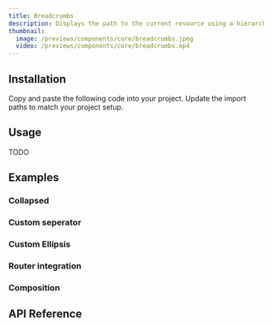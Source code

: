 ```yaml
---
title: Breadcrumbs
description: Displays the path to the current resource using a hierarchy of links.
thumbnail:
  image: /previews/components/core/breadcrumbs.jpeg
  video: /previews/components/core/breadcrumbs.mp4
---
```


<ComponentPreview name="demos/components/core/breadcrumbs/default" />

## Installation

<Steps>
  <Step>Copy and paste the following code into your project.</Step>
  <ComponentSource name="components/core/default/breadcrumbs" />
  <Step>Update the import paths to match your project setup.</Step>
</Steps>

## Usage

TODO

## Examples

### Collapsed

<ComponentPreview name="demos/components/core/breadcrumbs/collapsed" />

### Custom seperator

<ComponentPreview name="demos/components/core/breadcrumbs/collapsed" />

### Custom Ellipsis

<ComponentPreview name="demos/components/core/breadcrumbs/custom-ellipsis" />

### Router integration

<ComponentPreview name="demos/components/core/breadcrumbs/router-integration" />

### Composition

<ComponentPreview name="demos/components/core/breadcrumbs/composition" />

## API Reference
